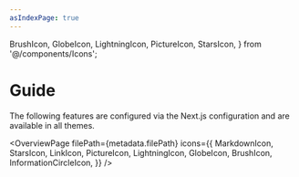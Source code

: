 ```yaml
---
asIndexPage: true
---
```


  BrushIcon,
  GlobeIcon,
  LightningIcon,
  PictureIcon,
  StarsIcon,
} from '@/components/Icons';

# Guide

The following features are configured via the Next.js configuration and are
available in all themes.

<OverviewPage
  filePath={metadata.filePath}
  icons={{
    MarkdownIcon,
    StarsIcon,
    LinkIcon,
    PictureIcon,
    LightningIcon,
    GlobeIcon,
    BrushIcon,
    InformationCircleIcon,
  }}
/>
